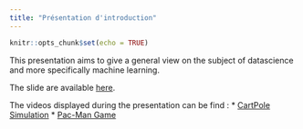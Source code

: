 ```yaml
---
title: "Présentation d'introduction"
---
```


```r
knitr::opts_chunk$set(echo = TRUE)
```

This presentation aims to give a general view on the subject of datascience and more specifically machine learning.

The slide are available [here](IntroductionDataScience.pdf).

The videos displayed during the presentation can be find :
* [CartPole Simulation]()
* [Pac-Man Game]()